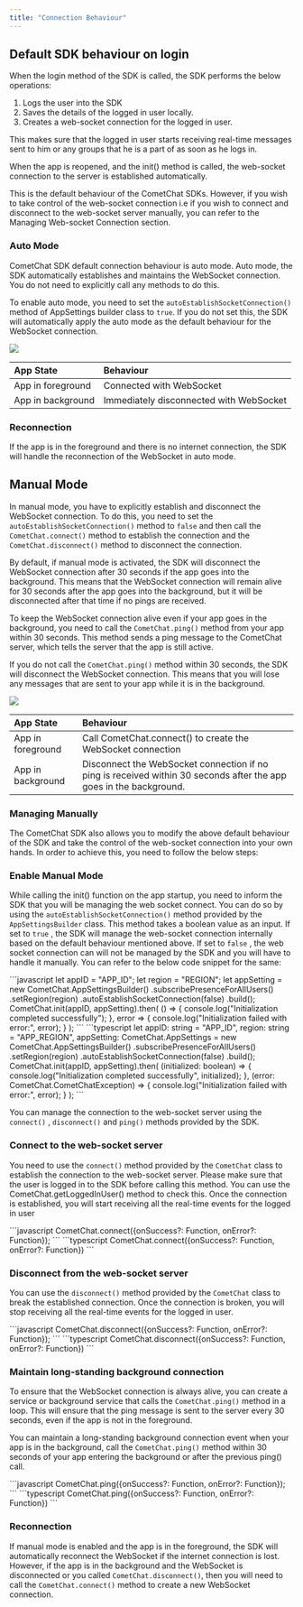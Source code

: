 ```yaml
---
title: "Connection Behaviour"
---
```




## Default SDK behaviour on login

When the login method of the SDK is called, the SDK performs the below operations:

1. Logs the user into the SDK
2. Saves the details of the logged in user locally.
3. Creates a web-socket connection for the logged in user.

This makes sure that the logged in user starts receiving real-time messages sent to him or any groups that he is a part of as soon as he logs in.

When the app is reopened, and the init() method is called, the web-socket connection to the server is established automatically.

This is the default behaviour of the CometChat SDKs. However, if you wish to take control of the web-socket connection i.e if you wish to connect and disconnect to the web-socket server manually, you can refer to the Managing Web-socket Connection section.

### Auto Mode

CometChat SDK default connection behaviour is auto mode. Auto mode, the SDK automatically establishes and maintains the WebSocket connection. You do not need to explicitly call any methods to do this.

To enable auto mode, you need to set the `autoEstablishSocketConnection()` method of AppSettings builder class to `true`. If you do not set this, the SDK will automatically apply the auto mode as the default behaviour for the WebSocket connection.

<Frame>
  <img src="/images/c8c546a3-x8a7yv541r6b9g8t73h9j3afh1p4cgsopv6yj238ebz8565rscv568a40zf34f5h-c617ae8f9a6f09edf27d37dd01ce1bf3.png" />
</Frame>

| App State         | Behaviour                               |
| :----------------- | :--------------------------------------- |
| App in foreground | Connected with WebSocket                |
| App in background | Immediately disconnected with WebSocket |

<Note>

### Reconnection[](#reconnection "Direct link to Reconnection")

If the app is in the foreground and there is no internet connection, the SDK will handle the reconnection of the WebSocket in auto mode.

</Note>

## Manual Mode

In manual mode, you have to explicitly establish and disconnect the WebSocket connection. To do this, you need to set the `autoEstablishSocketConnection()` method to `false` and then call the `CometChat.connect()` method to establish the connection and the `CometChat.disconnect()` method to disconnect the connection.

By default, if manual mode is activated, the SDK will disconnect the WebSocket connection after 30 seconds if the app goes into the background. This means that the WebSocket connection will remain alive for 30 seconds after the app goes into the background, but it will be disconnected after that time if no pings are received.

To keep the WebSocket connection alive even if your app goes in the background, you need to call the `CometChat.ping()` method from your app within 30 seconds. This method sends a ping message to the CometChat server, which tells the server that the app is still active.

If you do not call the `CometChat.ping()` method within 30 seconds, the SDK will disconnect the WebSocket connection. This means that you will lose any messages that are sent to your app while it is in the background.

<Frame>
  <img src="/images/3207f2a4-6k068nprjmachrszi9ckyzgqxbf1rmc98asy5d09yhktx37v0pyxf6wxmufg2jci-4ab4b9056ff91b946fb2fc048bc764fa.png" />
</Frame>

| App State         | Behaviour                                                                                                          |
| :----------------- | :------------------------------------------------------------------------------------------------------------------ |
| App in foreground | Call CometChat.connect() to create the WebSocket connection                                                        |
| App in background | Disconnect the WebSocket connection if no ping is received within 30 seconds after the app goes in the background. |

### Managing Manually

The CometChat SDK also allows you to modify the above default behaviour of the SDK and take the control of the web-socket connection into your own hands. In order to achieve this, you need to follow the below steps:

### Enable Manual Mode

While calling the init() function on the app startup, you need to inform the SDK that you will be managing the web socket connect. You can do so by using the `autoEstablishSocketConnection()` method provided by the `AppSettingsBuilder` class. This method takes a boolean value as an input. If set to `true` , the SDK will manage the web-socket connection internally based on the default behaviour mentioned above. If set to `false` , the web socket connection can will not be managed by the SDK and you will have to handle it manually. You can refer to the below code snippet for the same:

<Tabs>
<Tab title="JavaScript">
```javascript
let appID = "APP_ID";
let region = "REGION";
let appSetting = new CometChat.AppSettingsBuilder()
                      .subscribePresenceForAllUsers()
                      .setRegion(region)
                      .autoEstablishSocketConnection(false)
                      .build();
CometChat.init(appID, appSetting).then(
  () => {
  	console.log("Initialization completed successfully");
  }, error => {
  	console.log("Initialization failed with error:", error);
  }
);
```

</Tab>

<Tab title="TypeScript">
```typescript
let appID: string = "APP_ID",
  region: string = "APP_REGION",
  appSetting: CometChat.AppSettings = new CometChat.AppSettingsBuilder()
                                          .subscribePresenceForAllUsers()
                                          .setRegion(region)
                                          .autoEstablishSocketConnection(false)
                                          .build();
CometChat.init(appID, appSetting).then(
(initialized: boolean) => {
  console.log("Initialization completed successfully", initialized);
}, (error: CometChat.CometChatException) => {
  console.log("Initialization failed with error:", error);
}
);   
```

</Tab>

</Tabs>

You can manage the connection to the web-socket server using the `connect()` , `disconnect()` and `ping()` methods provided by the SDK.

### Connect to the web-socket server

You need to use the `connect()` method provided by the `CometChat` class to establish the connection to the web-socket server. Please make sure that the user is logged in to the SDK before calling this method. You can use the CometChat.getLoggedInUser() method to check this. Once the connection is established, you will start receiving all the real-time events for the logged in user

<Tabs>
<Tab title="JavaScript">
```javascript
CometChat.connect({onSuccess?: Function, onError?: Function});
```

</Tab>

<Tab title="TypeScript">
```typescript
CometChat.connect({onSuccess?: Function, onError?: Function})
```

</Tab>

</Tabs>

### Disconnect from the web-socket server

You can use the `disconnect()` method provided by the `CometChat` class to break the established connection. Once the connection is broken, you will stop receiving all the real-time events for the logged in user.

<Tabs>
<Tab title="JavaScript">
```javascript
CometChat.disconnect({onSuccess?: Function, onError?: Function});
```

</Tab>

<Tab title="TypeScript">
```typescript
CometChat.disconnect({onSuccess?: Function, onError?: Function})
```

</Tab>

</Tabs>

### Maintain long-standing background connection

<Note>

To ensure that the WebSocket connection is always alive, you can create a service or background service that calls the `CometChat.ping()` method in a loop. This will ensure that the ping message is sent to the server every 30 seconds, even if the app is not in the foreground.

</Note>

You can maintain a long-standing background connection event when your app is in the background, call the `CometChat.ping()` method within 30 seconds of your app entering the background or after the previous ping() call.

<Tabs>
<Tab title="JavaScript">
```javascript
CometChat.ping({onSuccess?: Function, onError?: Function});
```

</Tab>

<Tab title="TypeScript">
```typescript
CometChat.ping({onSuccess?: Function, onError?: Function})
```

</Tab>

</Tabs>

### Reconnection

If manual mode is enabled and the app is in the foreground, the SDK will automatically reconnect the WebSocket if the internet connection is lost. However, if the app is in the background and the WebSocket is disconnected or you called `CometChat.disconnect()`, then you will need to call the `CometChat.connect()` method to create a new WebSocket connection.

